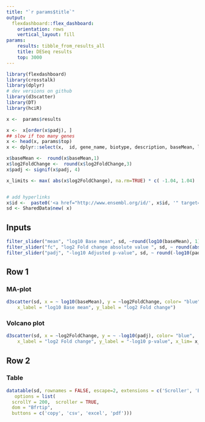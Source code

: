 ```yaml
---
title: "`r params$title`"
output:
  flexdashboard::flex_dashboard:
    orientation: rows
    vertical_layout: fill
params:
    results: tibble_from_results_all
    title: DESeq results
    top: 3000
---
```


```r
library(flexdashboard)
library(crosstalk)
library(dplyr)
# dev versions on github
library(d3scatter)
library(DT)
library(hciR)

x <-  params$results

x <-  x[order(x$padj), ]
## slow if too many genes
x <- head(x, params$top)
x <- dplyr::select(x,  id, gene_name, biotype, description, baseMean, log2FoldChange, padj )

x$baseMean <-  round(x$baseMean,1)
x$log2FoldChange <-  round(x$log2FoldChange,3)
x$padj <- signif(x$padj, 4)

x_limits <- max( abs(x$log2FoldChange), na.rm=TRUE) * c( -1.04, 1.04)


# add hyperlinks
x$id <-  paste0('<a href="http://www.ensembl.org/id/', x$id, '" target="_blank">', x$id,  '</a>')
sd <- SharedData$new( x)
```

Inputs {.sidebar}
-----------------------------------------------------------------------

```r
filter_slider("mean", "log10 Base mean", sd, ~round(log10(baseMean), 1) , step = 0.1 )
filter_slider("fc", "log2 Fold change absolute value ", sd, ~ round(abs(log2FoldChange),1), step = 0.1)
filter_slider("padj", "-log10 Adjusted p-value", sd, ~ round(-log10(padj) ), step = 0.1)
```

Row 1
-----------------------------------------------------------------------

### MA-plot

```r
d3scatter(sd, x = ~ log10(baseMean), y = ~log2FoldChange, color= "blue",
    x_label = "log10 Base mean", y_label = "log2 Fold change")

```

### Volcano plot

```r
d3scatter(sd, x = ~log2FoldChange, y = ~ -log10(padj), color= "blue",
    x_label = "log2 Fold change", y_label = "-log10 p-value", x_lim= x_limits )

```

Row 2
-----------------------------------------------------------------------

### Table

```r

datatable(sd, rownames = FALSE, escape=2, extensions = c('Scroller', 'Buttons'),
   options = list(
  scrollY = 200,  scroller = TRUE,
  dom = "Bfrtip",
  buttons = c('copy', 'csv', 'excel', 'pdf')))

```

